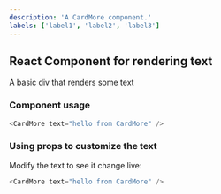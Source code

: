 ```yaml
---
description: 'A CardMore component.'
labels: ['label1', 'label2', 'label3']
---
```



## React Component for rendering text

A basic div that renders some text

### Component usage
```js
<CardMore text="hello from CardMore" />
```

### Using props to customize the text

Modify the text to see it change live:
```js live
<CardMore text="hello from CardMore" />
```
